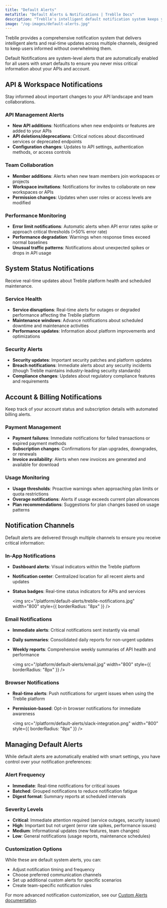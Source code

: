 ```yaml
---
title: "Default Alerts"
metaTitle: "Default Alerts & Notifications | Treblle Docs"
description: "Treblle's intelligent default notification system keeps you informed about API changes, system status, and account updates without overwhelming you with alerts."
image: "/og-images/default-alerts.jpg"
---
```


Treblle provides a comprehensive notification system that delivers intelligent alerts and real-time updates across multiple channels, designed to keep users informed without overwhelming them.

Default Notifications are system-level alerts that are automatically enabled for all users with smart defaults to ensure you never miss critical information about your APIs and account.

## API & Workspace Notifications

Stay informed about important changes to your API landscape and team collaborations.

### API Management Alerts

- **New API additions**: Notifications when new endpoints or features are added to your APIs
- **API deletions/deprecations**: Critical notices about discontinued services or deprecated endpoints
- **Configuration changes**: Updates to API settings, authentication methods, or access controls

### Team Collaboration

- **Member additions**: Alerts when new team members join workspaces or projects
- **Workspace invitations**: Notifications for invites to collaborate on new workspaces or APIs
- **Permission changes**: Updates when user roles or access levels are modified

### Performance Monitoring

- **Error limit notifications**: Automatic alerts when API error rates spike or approach critical thresholds (>50% error rate)
- **Performance degradation**: Warnings when response times exceed normal baselines
- **Unusual traffic patterns**: Notifications about unexpected spikes or drops in API usage

## System Status Notifications

Receive real-time updates about Treblle platform health and scheduled maintenance.

### Service Health

- **Service disruptions**: Real-time alerts for outages or degraded performance affecting the Treblle platform
- **Maintenance windows**: Advance notifications about scheduled downtime and maintenance activities
- **Performance updates**: Information about platform improvements and optimizations

### Security Alerts

- **Security updates**: Important security patches and platform updates
- **Breach notifications**: Immediate alerts about any security incidents (though Treblle maintains industry-leading security standards)
- **Compliance changes**: Updates about regulatory compliance features and requirements

## Account & Billing Notifications

Keep track of your account status and subscription details with automated billing alerts.

### Payment Management

- **Payment failures**: Immediate notifications for failed transactions or expired payment methods
- **Subscription changes**: Confirmations for plan upgrades, downgrades, or renewals
- **Invoice availability**: Alerts when new invoices are generated and available for download

### Usage Monitoring

- **Usage thresholds**: Proactive warnings when approaching plan limits or quota restrictions
- **Overage notifications**: Alerts if usage exceeds current plan allowances
- **Plan recommendations**: Suggestions for plan changes based on usage patterns

## Notification Channels

Default alerts are delivered through multiple channels to ensure you receive critical information:

### In-App Notifications

- **Dashboard alerts**: Visual indicators within the Treblle platform
- **Notification center**: Centralized location for all recent alerts and updates
- **Status badges**: Real-time status indicators for APIs and services

    <img
      src="/platform/default-alerts/treblle-notifications.jpg"
      width="800"
      style={{ borderRadius: "8px" }}
    />

### Email Notifications

- **Immediate alerts**: Critical notifications sent instantly via email
- **Daily summaries**: Consolidated daily reports for non-urgent updates
- **Weekly reports**: Comprehensive weekly summaries of API health and performance

    <img
      src="/platform/default-alerts/email.jpg"
      width="800"
      style={{ borderRadius: "8px" }}
    />

### Browser Notifications

- **Real-time alerts**: Push notifications for urgent issues when using the Treblle platform
- **Permission-based**: Opt-in browser notifications for immediate awareness

    <img
      src="/platform/default-alerts/slack-integration.png"
      width="800"
      style={{ borderRadius: "8px" }}
    />

## Managing Default Alerts

While default alerts are automatically enabled with smart settings, you have control over your notification preferences:

### Alert Frequency

- **Immediate**: Real-time notifications for critical issues
- **Batched**: Grouped notifications to reduce notification fatigue
- **Digest format**: Summary reports at scheduled intervals

### Severity Levels

- **Critical**: Immediate attention required (service outages, security issues)
- **High**: Important but not urgent (error rate spikes, performance issues)
- **Medium**: Informational updates (new features, team changes)
- **Low**: General notifications (usage reports, maintenance schedules)

### Customization Options

While these are default system alerts, you can:

- Adjust notification timing and frequency
- Choose preferred communication channels
- Set up additional custom alerts for specific scenarios
- Create team-specific notification rules

For more advanced notification customization, see our [Custom Alerts documentation](/features/custom-alerts/).
